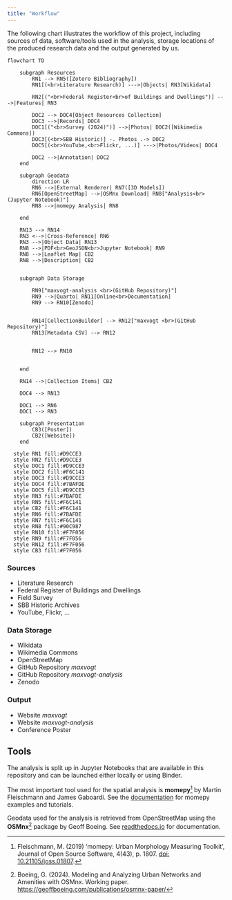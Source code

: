```yaml
---
title: "Workflow"
---
```


The following chart illustrates the workflow of this project, including sources of data, software/tools used in the analysis, storage locations of the produced research data and the output generated by us.

<!--
- TODO Describe the data in this repository, including what it represents, how it was collected or obtained, any preprocessing or cleaning that was done, and any limitations or potential biases.
- TODO Data models, including field names, descriptions, and controlled values, should be clearly documented in a static document that is maintained with the data and is part of the products.
- TODO All rights and intellectual property issues should be clearly documented. Where possible, data and products should be released under open licenses (Creative Commons, GNU, BSD, MPL).
-->

```mermaid
flowchart TD

    subgraph Resources
        RN1 --> RN5([Zotero Bibliography])
        RN1[(<br>Literature Research)] --->|Objects| RN3[Wikidata]
        
        RN2[("<br>Federal Register<br>of Buildings and Dwellings")] --->|Features| RN3

        DOC2 --> DOC4[Object Resources Collection]
        DOC3 -->|Records| DOC4
        DOC1[("<br>Survey (2024)")] -->|Photos| DOC2([Wikimedia Commons])
        DOC3[(<br>SBB Historic)] -. Photos .-> DOC2
        DOC5[(<br>YouTube,<br>Flickr, ...)] --->|Photos/Videos| DOC4

        DOC2 -->|Annotation| DOC2
    end

    subgraph Geodata
        direction LR
        RN6 -->|External Renderer| RN7([3D Models])
        RN6[OpenStreetMap] -->|OSMnx Download| RN8["Analysis<br> (Jupyter Notebook)"]
        RN8 -->|momepy Analysis| RN8

    end

    RN13 --> RN14
    RN3 <-->|Cross-Reference| RN6
    RN3 -->|Object Data| RN13
    RN8 -->|PDF<br>GeoJSON<br>Jupyter Notebook| RN9
    RN8 -->|Leaflet Map| CB2
    RN8 -->|Description| CB2


    subgraph Data Storage

        RN9["maxvogt-analysis <br>(GitHub Repository)"]
        RN9 -->|Quarto| RN11[Online<br>Documentation]
        RN9 --> RN10[Zenodo]


        RN14[CollectionBuilder] --> RN12["maxvogt <br>(GitHub Repository)"]
        RN13[Metadata CSV] --> RN12


        RN12 --> RN10


    end

    RN14 -->|Collection Items| CB2

    DOC4 --> RN13

    DOC1 --> RN6
    DOC1 --> RN3

    subgraph Presentation
        CB3([Poster])
        CB2([Website])        
    end

  style RN1 fill:#D9CCE3
  style RN2 fill:#D9CCE3
  style DOC1 fill:#D9CCE3
  style DOC2 fill:#F6C141
  style DOC3 fill:#D9CCE3
  style DOC4 fill:#7BAFDE
  style DOC5 fill:#D9CCE3
  style RN3 fill:#7BAFDE
  style RN5 fill:#F6C141
  style CB2 fill:#F6C141
  style RN6 fill:#7BAFDE
  style RN7 fill:#F6C141
  style RN8 fill:#90C987
  style RN10 fill:#F7F056
  style RN9 fill:#F7F056
  style RN12 fill:#F7F056
  style CB3 fill:#F7F056
```

### Sources

- Literature Research
- Federal Register of Buildings and Dwellings
- Field Survey
- SBB Historic Archives
- YouTube, Flickr, ...

### Data Storage

- Wikidata
- Wikimedia Commons
- OpenStreetMap
- GitHub Repository *maxvogt*
- GitHub Repository *maxvogt-analysis*
- Zenodo

### Output

- Website *maxvogt*
- Website *maxvogt-analysis*
- Conference Poster

## Tools

The analysis is split up in Jupyter Notebooks that are available in this repository and can be launched either locally or using Binder.

The most important tool used for the spatial analysis is **momepy**[^1] by Martin Fleischmann and James Gaboardi. See the [documentation](https://docs.momepy.org/en/stable/index.html) for momepy examples and tutorials.

[^1]: Fleischmann, M. (2019) ‘momepy: Urban Morphology Measuring Toolkit’, Journal of Open Source Software, 4(43), p. 1807. [doi: 10.21105/joss.01807](https://joss.theoj.org/papers/10.21105/joss.01807).

Geodata used for the analysis is retrieved from OpenStreetMap using the **OSMnx**[^2] package by Geoff Boeing. See [readthedocs.io](https://osmnx.readthedocs.io/en/stable/) for documentation.

[^2]: Boeing, G. (2024). Modeling and Analyzing Urban Networks and Amenities with OSMnx. Working paper. [https://geoffboeing.com/publications/osmnx-paper/](https://geoffboeing.com/publications/osmnx-paper/)

<!--
Input: Lila
Zwischen-Output:
archived Output: Blau
presentable Output: Gelb
#F6C141 orange
#F7F056 gelb
Input
Zwischen-Output
Datenablage: helles Orange F6C141
Datenpräsentation: Gelb

Input: stadium
Zwischen-Output: eckig
Output: rund

  style TL3 fill:#7BAFDE
  style RN4 fill:#7BAFDE
  style RG3 fill:#7BAFDE
  style RW3 fill:#F7F056
-->